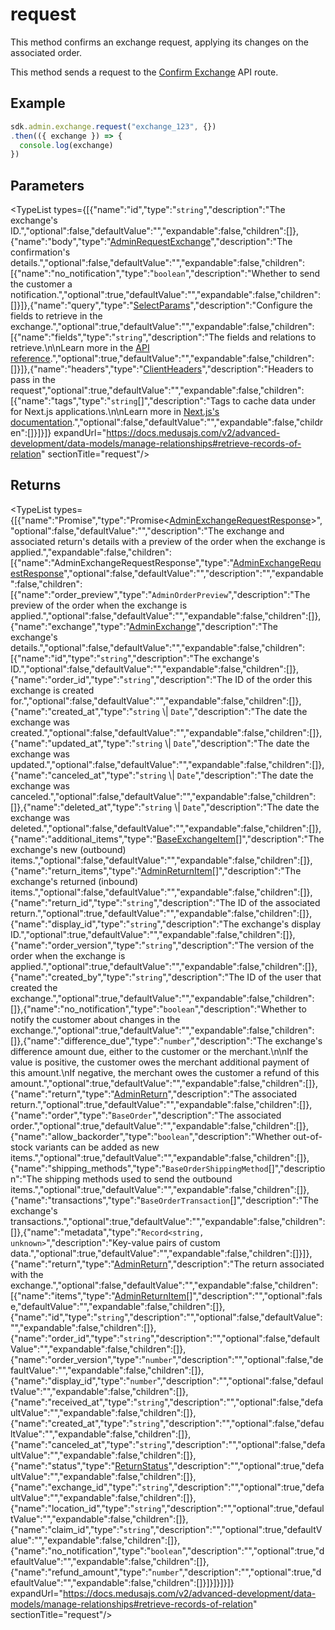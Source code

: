 
# request

This method confirms an exchange request, applying its changes on the associated order.

This method sends a request to the [Confirm Exchange](https://docs.medusajs.com/v2/api/admin#exchanges\_postexchangesidrequest)
API route.

## Example

```ts
sdk.admin.exchange.request("exchange_123", {})
.then(({ exchange }) => {
  console.log(exchange)
})
```

## Parameters

<TypeList types={[{"name":"id","type":"`string`","description":"The exchange's ID.","optional":false,"defaultValue":"","expandable":false,"children":[]},{"name":"body","type":"[AdminRequestExchange](../../../../../types/HttpTypes/interfaces/types.HttpTypes.AdminRequestExchange/page.mdx)","description":"The confirmation's details.","optional":false,"defaultValue":"","expandable":false,"children":[{"name":"no_notification","type":"`boolean`","description":"Whether to send the customer a notification.","optional":true,"defaultValue":"","expandable":false,"children":[]}]},{"name":"query","type":"[SelectParams](../../../../../types/HttpTypes/interfaces/types.HttpTypes.SelectParams/page.mdx)","description":"Configure the fields to retrieve in the exchange.","optional":true,"defaultValue":"","expandable":false,"children":[{"name":"fields","type":"`string`","description":"The fields and relations to retrieve.\n\nLearn more in the [API reference](https://docs.medusajs.com/v2/api/store#select-fields-and-relations).","optional":true,"defaultValue":"","expandable":false,"children":[]}]},{"name":"headers","type":"[ClientHeaders](../../../types/js_sdk.admin.ClientHeaders/page.mdx)","description":"Headers to pass in the request","optional":true,"defaultValue":"","expandable":false,"children":[{"name":"tags","type":"`string`[]","description":"Tags to cache data under for Next.js applications.\n\nLearn more in [Next.js's documentation](https://nextjs.org/docs/app/building-your-application/caching#fetch-optionsnexttags-and-revalidatetag).","optional":false,"defaultValue":"","expandable":false,"children":[]}]}]} expandUrl="https://docs.medusajs.com/v2/advanced-development/data-models/manage-relationships#retrieve-records-of-relation" sectionTitle="request"/>

## Returns

<TypeList types={[{"name":"Promise","type":"Promise&#60;[AdminExchangeRequestResponse](../../../../../types/HttpTypes/interfaces/types.HttpTypes.AdminExchangeRequestResponse/page.mdx)&#62;","optional":false,"defaultValue":"","description":"The exchange and associated return's details with a preview of the order when the exchange is applied.","expandable":false,"children":[{"name":"AdminExchangeRequestResponse","type":"[AdminExchangeRequestResponse](../../../../../types/HttpTypes/interfaces/types.HttpTypes.AdminExchangeRequestResponse/page.mdx)","optional":false,"defaultValue":"","description":"","expandable":false,"children":[{"name":"order_preview","type":"`AdminOrderPreview`","description":"The preview of the order when the exchange is applied.","optional":false,"defaultValue":"","expandable":false,"children":[]},{"name":"exchange","type":"[AdminExchange](../../../../../types/HttpTypes/interfaces/types.HttpTypes.AdminExchange/page.mdx)","description":"The exchange's details.","optional":false,"defaultValue":"","expandable":false,"children":[{"name":"id","type":"`string`","description":"The exchange's ID.","optional":false,"defaultValue":"","expandable":false,"children":[]},{"name":"order_id","type":"`string`","description":"The ID of the order this exchange is created for.","optional":false,"defaultValue":"","expandable":false,"children":[]},{"name":"created_at","type":"`string` \\| `Date`","description":"The date the exchange was created.","optional":false,"defaultValue":"","expandable":false,"children":[]},{"name":"updated_at","type":"`string` \\| `Date`","description":"The date the exchange was updated.","optional":false,"defaultValue":"","expandable":false,"children":[]},{"name":"canceled_at","type":"`string` \\| `Date`","description":"The date the exchange was canceled.","optional":false,"defaultValue":"","expandable":false,"children":[]},{"name":"deleted_at","type":"`string` \\| `Date`","description":"The date the exchange was deleted.","optional":false,"defaultValue":"","expandable":false,"children":[]},{"name":"additional_items","type":"[BaseExchangeItem](../../../../../types/interfaces/types.BaseExchangeItem/page.mdx)[]","description":"The exchange's new (outbound) items.","optional":false,"defaultValue":"","expandable":false,"children":[]},{"name":"return_items","type":"[AdminReturnItem](../../../../../types/HttpTypes/interfaces/types.HttpTypes.AdminReturnItem/page.mdx)[]","description":"The exchange's returned (inbound) items.","optional":false,"defaultValue":"","expandable":false,"children":[]},{"name":"return_id","type":"`string`","description":"The ID of the associated return.","optional":true,"defaultValue":"","expandable":false,"children":[]},{"name":"display_id","type":"`string`","description":"The exchange's display ID.","optional":true,"defaultValue":"","expandable":false,"children":[]},{"name":"order_version","type":"`string`","description":"The version of the order when the exchange is applied.","optional":true,"defaultValue":"","expandable":false,"children":[]},{"name":"created_by","type":"`string`","description":"The ID of the user that created the exchange.","optional":true,"defaultValue":"","expandable":false,"children":[]},{"name":"no_notification","type":"`boolean`","description":"Whether to notify the customer about changes in the exchange.","optional":true,"defaultValue":"","expandable":false,"children":[]},{"name":"difference_due","type":"`number`","description":"The exchange's difference amount due, either to the customer or the merchant.\n\nIf the value is positive, the customer owes the merchant additional payment of this amount.\nIf negative, the merchant owes the customer a refund of this amount.","optional":true,"defaultValue":"","expandable":false,"children":[]},{"name":"return","type":"[AdminReturn](../../../../../types/HttpTypes/interfaces/types.HttpTypes.AdminReturn/page.mdx)","description":"The associated return.","optional":true,"defaultValue":"","expandable":false,"children":[]},{"name":"order","type":"`BaseOrder`","description":"The associated order.","optional":true,"defaultValue":"","expandable":false,"children":[]},{"name":"allow_backorder","type":"`boolean`","description":"Whether out-of-stock variants can be added as new items.","optional":true,"defaultValue":"","expandable":false,"children":[]},{"name":"shipping_methods","type":"`BaseOrderShippingMethod`[]","description":"The shipping methods used to send the outbound items.","optional":true,"defaultValue":"","expandable":false,"children":[]},{"name":"transactions","type":"`BaseOrderTransaction`[]","description":"The exchange's transactions.","optional":true,"defaultValue":"","expandable":false,"children":[]},{"name":"metadata","type":"`Record<string, unknown>`","description":"Key-value pairs of custom data.","optional":true,"defaultValue":"","expandable":false,"children":[]}]},{"name":"return","type":"[AdminReturn](../../../../../types/HttpTypes/interfaces/types.HttpTypes.AdminReturn/page.mdx)","description":"The return associated with the exchange.","optional":false,"defaultValue":"","expandable":false,"children":[{"name":"items","type":"[AdminReturnItem](../../../../../types/HttpTypes/interfaces/types.HttpTypes.AdminReturnItem/page.mdx)[]","description":"","optional":false,"defaultValue":"","expandable":false,"children":[]},{"name":"id","type":"`string`","description":"","optional":false,"defaultValue":"","expandable":false,"children":[]},{"name":"order_id","type":"`string`","description":"","optional":false,"defaultValue":"","expandable":false,"children":[]},{"name":"order_version","type":"`number`","description":"","optional":false,"defaultValue":"","expandable":false,"children":[]},{"name":"display_id","type":"`number`","description":"","optional":false,"defaultValue":"","expandable":false,"children":[]},{"name":"received_at","type":"`string`","description":"","optional":false,"defaultValue":"","expandable":false,"children":[]},{"name":"created_at","type":"`string`","description":"","optional":false,"defaultValue":"","expandable":false,"children":[]},{"name":"canceled_at","type":"`string`","description":"","optional":false,"defaultValue":"","expandable":false,"children":[]},{"name":"status","type":"[ReturnStatus](../../../../../order/types/order.ReturnStatus-1/page.mdx)","description":"","optional":true,"defaultValue":"","expandable":false,"children":[]},{"name":"exchange_id","type":"`string`","description":"","optional":true,"defaultValue":"","expandable":false,"children":[]},{"name":"location_id","type":"`string`","description":"","optional":true,"defaultValue":"","expandable":false,"children":[]},{"name":"claim_id","type":"`string`","description":"","optional":true,"defaultValue":"","expandable":false,"children":[]},{"name":"no_notification","type":"`boolean`","description":"","optional":true,"defaultValue":"","expandable":false,"children":[]},{"name":"refund_amount","type":"`number`","description":"","optional":true,"defaultValue":"","expandable":false,"children":[]}]}]}]}]} expandUrl="https://docs.medusajs.com/v2/advanced-development/data-models/manage-relationships#retrieve-records-of-relation" sectionTitle="request"/>

